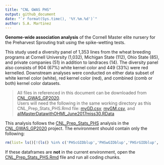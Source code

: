 ```yaml
---
title: "CNL GWAS PHS"
output: github_document
date: "`r format(Sys.time(), '%Y.%m.%d')`"
author: S.A. Martinez
---
```


**Genome-wide association analysis** of the Cornell Master elite nursery for the Preharvest Sprouting trait using the spike-wetting tests. 

This study used a diversity panel of 1,353 lines from the wheat breeding programs at Cornell University (1,032), Michigan State (112), Ohio State (85), and private companies (51) in addition to landraces (14). The diversity panel also consists of 904 (67%) white kernel color and 449 (33%) were red kernelled. Downstream analyses were conducted on either data subset of white kernel color (white), red kernel color (red), and combined (comb or both) kernel color datasets. 

> All files in referenced in this document can be downloaded from [CNL_GWAS_GP2020](https://github.com/shantel-martinez/CNL_GWAS_GP2020).  
> Users will need the following in the same working directory as this CNL_Prep_Stats_PHS.Rmd file: [myGD.csv](https://github.com/shantel-martinez/CNL_GWAS_GP2020/blob/master/myGD.csv),  [myGM.csv](https://github.com/shantel-martinez/CNL_GWAS_GP2020/blob/master/myGM.csv), and [allMasterDatawithOHMI_June2017miss30.RData](https://github.com/shantel-martinez/CNL_GWAS_GP2020/blob/master/allMasterDatawithOHMI_June2017miss30.RData)  

This analysis follows the [CNL_Prep_Stats_PHS](https://github.com/shantel-martinez/CNL_GWAS_GP2020/blob/master/CNL_Prep_Stats_PHS.md) analysis in the [CNL_GWAS_GP2020](https://github.com/shantel-martinez/CNL_GWAS_GP2020) project. The environment should contain only the following:

```r
rm(list= ls()[!(ls() %in% c('PHScGIDblup','PHSwGIDblup','PHSrGIDblup','PHSWhiteComplete','PHSCombComplete','PHSRedComplete'))])
```

If these dataframes are **not** in the current environment, open the [CNL_Prep_Stats_PHS.Rmd](https://github.com/shantel-martinez/CNL_GWAS_GP2020/blob/master/CNL_Prep_Stats_PHS.Rmd) file and run all coding chunks.



